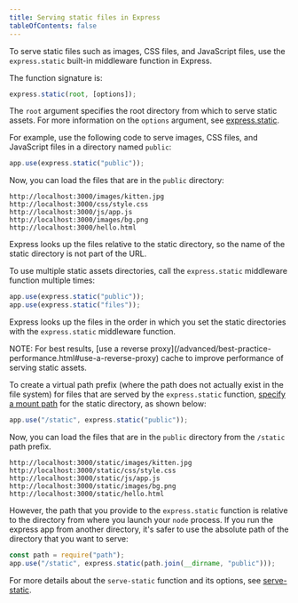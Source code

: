```yaml
---
title: Serving static files in Express
tableOfContents: false
---
```


To serve static files such as images, CSS files, and JavaScript files, use the `express.static` built-in middleware function in Express.

The function signature is:

```js
express.static(root, [options]);
```

The `root` argument specifies the root directory from which to serve static assets.
For more information on the `options` argument, see [express.static](/{{page.lang}}/4x/api.html#express.static).

For example, use the following code to serve images, CSS files, and JavaScript files in a directory named `public`:

```js
app.use(express.static("public"));
```

Now, you can load the files that are in the `public` directory:

```plain-text
http://localhost:3000/images/kitten.jpg
http://localhost:3000/css/style.css
http://localhost:3000/js/app.js
http://localhost:3000/images/bg.png
http://localhost:3000/hello.html
```

<div class="doc-box doc-info">
Express looks up the files relative to the static directory, so the name of the static directory is not part of the URL.
</div>

To use multiple static assets directories, call the `express.static` middleware function multiple times:

```js
app.use(express.static("public"));
app.use(express.static("files"));
```

Express looks up the files in the order in which you set the static directories with the `express.static` middleware function.

<div class="doc-box doc-info" markdown="1">
    NOTE: For best results, [use a reverse proxy](/advanced/best-practice-performance.html#use-a-reverse-proxy) cache to improve performance of serving static assets.
</div>

To create a virtual path prefix (where the path does not actually exist in the file system) for files that are served by the `express.static` function, [specify a mount path](/4x/api.html#app.use) for the static directory, as shown below:

```js
app.use("/static", express.static("public"));
```

Now, you can load the files that are in the `public` directory from the `/static` path prefix.

```plain-text
http://localhost:3000/static/images/kitten.jpg
http://localhost:3000/static/css/style.css
http://localhost:3000/static/js/app.js
http://localhost:3000/static/images/bg.png
http://localhost:3000/static/hello.html
```

However, the path that you provide to the `express.static` function is relative to the directory from where you launch your `node` process. If you run the express app from another directory, it's safer to use the absolute path of the directory that you want to serve:

```js
const path = require("path");
app.use("/static", express.static(path.join(__dirname, "public")));
```

For more details about the `serve-static` function and its options, see [serve-static](/resources/middleware/serve-static.html).

